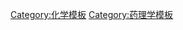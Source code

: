 {{Navbox
|name  = 药物化学
|title = [[药物化学]]包含的主题
|state = {{{state|autocollapse}}}
|listclass = hlist

|list1 =
* {{le|ADME|ADME}}
* [[生物利用度]]
* {{le|化学基因组学|Chemogenomics}}
* {{le|药物输送|Drug delivery}}
* [[藥物設計]]
* {{le|药物发现|Drug discovery}}
* {{le|靶向给药|Targeted drug delivery}}
* [[酶抑制剂]]
* {{le|配体效率|Ligand efficiency}}
* [[作用机制]]
* {{le|新化学实体|New chemical entity}}
* [[药物效应动力学]] 
* [[药物代谢动力学]]
* [[药理学]]
* [[药效团]]
* [[定量构效关系]]
* [[愛隆定律]]

}}<noinclude>
{{collapsible option}}

[[Category:化学模板]]
[[Category:药理学模板]]
</noinclude>
